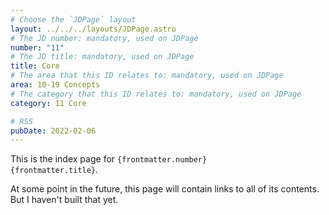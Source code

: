 ```yaml
---
# Choose the `JDPage` layout
layout: ../../../layouts/JDPage.astro
# The JD number: mandatory, used on JDPage
number: "11"
# The JD title: mandatory, used on JDPage
title: Core
# The area that this ID relates to: mandatory, used on JDPage
area: 10-19 Concepts
# The category that this ID relates to: mandatory, used on JDPage
category: 11 Core

# RSS
pubDate: 2022-02-06
---
```


This is the index page for <code>{frontmatter.number} {frontmatter.title}</code>.

At some point in the future, this page will contain links to all of its contents. But I haven't built that yet.
